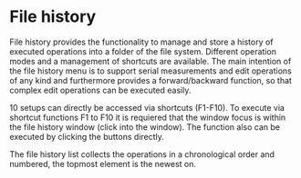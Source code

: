 # File history

File history provides the functionality to manage and store a history of executed operations into a folder of the file system. Different operation modes and a management of shortcuts are available. The main intention of the file history menu is to support serial measurements and edit operations of any kind and furthermore provides a forward/backward function, so that complex edit operations can be executed easily.

10 setups can directly be accessed via shortcuts (F1-F10). To execute via shortcut functions F1 to F10 it is requiered that the window focus is within the file history window (click into the window). The function also can be executed by clicking the buttons directly.

The file history list collects the operations in a chronological order and numbered, the topmost element is the newest on.